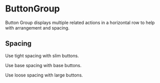 

<Meta title="Actions/ButtonGroup" component={ButtonGroup} />

# ButtonGroup

Button Group displays multiple related actions in a horizontal row to help with arrangement and spacing.

<Canvas>
    <Story story={stories.Default} name="Default" />
</Canvas>

<ArgsTable story="Default" />

## Spacing

Use tight spacing with slim buttons.

Use base spacing with base buttons.

Use loose spacing with large buttons.

<Canvas>
    <Story story={stories.Spacing} />
</Canvas>
